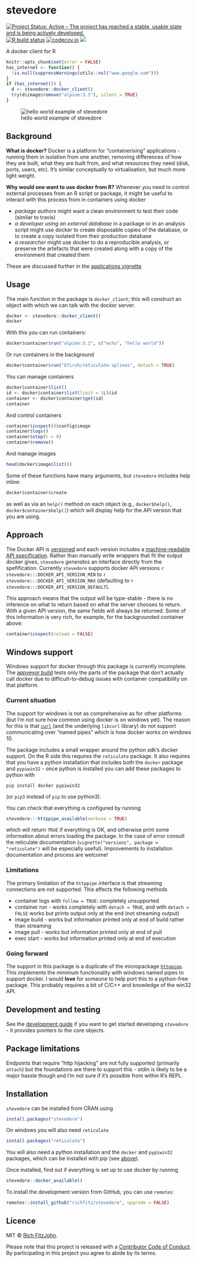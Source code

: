 <!-- -*-markdown-*- -->
# stevedore

<!-- badges: start -->
[![Project Status: Active – The project has reached a stable, usable state and is being actively developed.](https://www.repostatus.org/badges/latest/active.svg)](https://www.repostatus.org/#active)
[![R build status](https://github.com/richfitz/stevedore/workflows/R-CMD-check/badge.svg)](https://github.com/richfitz/stevedore/actions)
[![codecov.io](https://codecov.io/github/richfitz/stevedore/coverage.svg?branch=master)](https://codecov.io/github/richfitz/stevedore?branch=master)
[![](http://www.r-pkg.org/badges/version/stevedore)](https://cran.r-project.org/package=stevedore)
<!-- badges: end -->

A docker client for R

```r
knitr::opts_chunk$set(error = FALSE)
has_internet <- function() {
  !is.null(suppressWarnings(utils::nsl("www.google.com")))
}
if (has_internet()) {
  d <- stevedore::docker_client()
  try(d$image$remove("alpine:3.1"), silent = TRUE)
}
```

![hello world example of stevedore](https://raw.githubusercontent.com/richfitz/stevedore/master/demo/hello.gif)


## Background

**What is docker?** Docker is a platform for "containerising" applications - running them in isolation from one another, removing differences of how they are built, what they are built from, and what resources they need (disk, ports, users, etc).  It's similar conceptually to virtualisation, but much more light weight.

**Why would one want to use docker from R?** Whenever you need to control external processes from an R script or package, it might be useful to interact with this process from in containers using docker

- *package authors* might want a clean environment to test their code (similar to travis)
- *a developer using an external database* in a package or in an analysis script might use docker to create disposable copies of the database, or to create a copy isolated from their production database
- *a researcher* might use docker to do a reproducible analysis, or preserve the artefacts that were created along with a copy of the environment that created them

These are discussed further in the [applications vignette](https://richfitz.github.io/stevedore/articles/examples.html)


## Usage

The main function in the package is `docker_client`; this will construct an object with which we can talk with the docker server.

```r
docker <- stevedore::docker_client()
docker
```

With this you can run containers:

```r
docker$container$run("alpine:3.1", c("echo", "hello world"))
```

Or run containers in the background

```r
docker$container$run("bfirsh/reticulate-splines", detach = TRUE)
```

You can manage containers

```r
docker$container$list()
id <- docker$container$list(limit = 1L)$id
container <- docker$container$get(id)
container
```

And control containers

```r
container$inspect()$config$image
container$logs()
container$stop(t = 0)
container$remove()
```

And manage images

```r
head(docker$image$list())
```

Some of these functions have many arguments, but `stevedore` includes help inline:

```r
docker$container$create
```

as well as via an `help()` method on each object (e.g., `docker$help()`, `docker$container$help()`) which will display help for the API version that you are using.

## Approach

The Docker API is [versioned](https://docs.docker.com/develop/sdk/#api-version-matrix) and each version includes a [machine-readable API specification](https://docs.docker.com/engine/api/v1.29).  Rather than manually write wrappers that fit the output docker gives, `stevedore` _generates_ an interface directly from the spefification.  Currently `stevedore` supports docker API versions `r stevedore:::DOCKER_API_VERSION_MIN` to `r stevedore:::DOCKER_API_VERSION_MAX` (defaulting to `r stevedore:::DOCKER_API_VERSION_DEFAULT`).

This approach means that the output will be type-stable - there is no inference on what to return based on what the server chooses to return.  With a given API version, the same fields will always be returned.  Some of this information is very rich, for example, for the backgrounded container above:

```r
container$inspect(reload = FALSE)
```

## Windows support

Windows support for docker through this package is currently incomplete.  The [appveyor build](https://ci.appveyor.com/project/richfitz/stevedore) tests only the parts of the package that don't actually call docker due to difficult-to-debug issues with container compatibility on that platform.

### Current situation

The support for windows is not as comprehensive as for other platforms (but I'm not sure how common using docker is on windows yet).  The reason for this is that [`curl`](https://cran.r-project.org/package=curl) (and the underlying `libcurl` library) do not support communicating over "named pipes" which is how docker works on windows 10.

The package includes a small wrapper around the python sdk's docker support.  On the R side this requires the `reticulate` package.  It also requires that you have a python installation that includes both the `docker` package and `pypiwin32` - once python is installed you can add these packages to python with

```
pip install docker pypiwin32
```

(or `pip3` instead of `pip` to use python3).

You can check that everything is configured by running

```r
stevedore:::httppipe_available(verbose = TRUE)
```

which will return `TRUE` if everything is OK, and otherwise print some information about errors loading the package.  In the case of error consult the reticulate documentation (`vignette("versions", package = "reticulate")` will be especially useful).  Improvements to installation documentation and process are welcome!

### Limitations

The primary limitation of the `httppipe` interface is that streaming connections are not supported.  This affects the following methods

* container logs with `follow = TRUE`: completely unsupported
* container run - works completely with `detach = TRUE`, and with `detach = FALSE` works but prints output only at the end (not streaming output)
* image build - works but information printed only at end of build rather than streaming
* image pull - works but information printed only at end of pull
* exec start - works but information printed only at end of execution

### Going forward

The support in this package is a duplicate of the micropackage [`httppipe`](http://github.com/richfitz/httppipe/).  This implements the minimum functionality with windows named pipes to support docker.  I would **love** for someone to help port this to a python-free package.  This probably requires a bit of C/C++ and knowledge of the win32 API.

## Development and testing

See the [development guide](https://github.com/richfitz/stevedore/blob/master/development.md) if you want to get started developing `stevedore` - it provides pointers to the core objects.

## Package limitations

Endpoints that require "http hijacking" are not fully supported (primarily `attach`) but the foundations are there to support this - stdin is likely to be a major hassle though and I'm not sure if it's possible from within R's REPL.

## Installation

`stevedore` can be installed from CRAN using

```r
install.packages("stevedore")
```

On windows you will also need `reticulate`

```r
install.packages("reticulate")
```

You will also need a python installation and the `docker` and `pypiwin32` packages, which can be installed with pip (see [above](#windows-support)).

Once installed, find out if everything is set up to use docker by running

```r
stevedore::docker_available()
```

To install the development version from GitHub, you can use `remotes`:

```r
remotes::install_github("richfitz/stevedore", upgrade = FALSE)
```

## Licence

MIT © [Rich FitzJohn](https://github.com/richfitz).

Please note that this project is released with a [Contributor Code of Conduct](https://github.com/richfitz/stevedore/blob/master/CONDUCT.md). By participating in this project you agree to abide by its terms.
